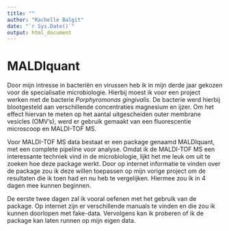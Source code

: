```yaml
---
title: ""
author: "Rachelle Balgit"
date: "`r Sys.Date()`"
output: html_document
---
```


# MALDIquant 

Door mijn intresse in bacteriën en virussen heb ik in mijn derde jaar gekozen voor de specialisatie microbiologie. Hierbij moest ik voor een project werken met de bacterie _Porphyromonas gingivalis_. De bacterie werd hierbij blootgesteld aan verschillende concentraties magnesium en ijzer. Om het effect hiervan te meten op het aantal uitgescheiden outer membrane vesicles (OMV's), werd er gebruik gemaakt van een fluorescentie microscoop en MALDI-TOF MS. 

Voor MALDI-TOF MS data bestaat er een package genaamd MALDIquant, met een complete pipeline voor analyse. Omdat ik de MALDI-TOF MS een interessante techniek vind in de microbiologie, lijkt het me leuk om uit te zoeken hoe deze package werkt. 
Door op internet informatie te vinden over de package zou ik deze willen toepassen op mijn vorige project om de resultaten die ik toen had en nu heb te vergelijken. Hiermee zou ik in 4 dagen mee kunnen beginnen. 

De eerste twee dagen zal ik vooral oefenen met het gebruik van de package. Op internet zijn er verschillende manuals te vinden en die zou ik kunnen doorlopen met fake-data. Vervolgens kan ik proberen of ik de package kan laten runnen op mijn eigen data.  
